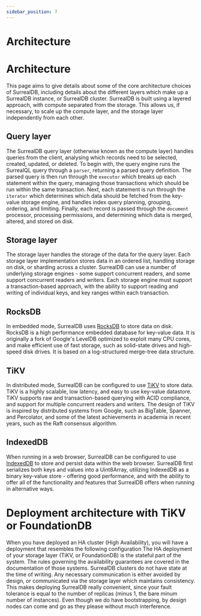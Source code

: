 ```yaml
---
sidebar_position: 7
---
```


# Architecture

# Architecture

This page aims to give details about some of the core architecture choices of SurrealDB, including details about the different layers which make up a SurrealDB instance, or SurrealDB cluster. SurrealDB is built using a layered approach, with compute separated from the storage. This allows us, if necessary, to scale up the compute layer, and the storage layer independently from each other.

## Query layer
The SurrealDB query layer (otherwise known as the compute layer) handles queries from the client, analysing which records need to be selected, created, updated, or deleted. To begin with, the query engine runs the SurrealQL query through a `parser`, returning a parsed query definition. The parsed query is then run through the `executor` which breaks up each statement within the query, managing those transactions which should be run within the same transaction. Next, each statement is run through the `iterator` which determines which data should be fetched from the key-value storage engine, and handles index query planning, grouping, ordering, and limiting. Finally, each record is passed through the `document` processor, processing permissions, and determining which data is merged, altered, and stored on disk.

## Storage layer
The storage layer handles the storage of the data for the query layer. Each storage layer implementation stores data in an ordered list, handling storage on disk, or sharding across a cluster. SurrealDB can use a number of underlying storage engines - some support concurrent readers, and some support concurrent readers and writers. Each storage engine must support a transaction-based approach, with the ability to support reading and writing of individual keys, and key ranges within each transaction.

## RocksDB
In embedded mode, SurrealDB uses [RocksDB](https://rocksdb.org/) to store data on disk. RocksDB is a high performance embedded database for key-value data. It is originally a fork of Google's LevelDB optimized to exploit many CPU cores, and make efficient use of fast storage, such as solid-state drives and high-speed disk drives. It is based on a log-structured merge-tree data structure.

## TiKV
In distributed mode, SurrealDB can be configured to use [TiKV](https://tikv.org/) to store data. TiKV is a highly scalable, low latency, and easy to use key-value datastore. TiKV supports raw and transaction-based querying with ACID compliance, and support for multiple concurrent readers and writers. The design of TiKV is inspired by distributed systems from Google, such as BigTable, Spanner, and Percolator, and some of the latest achievements in academia in recent years, such as the Raft consensus algorithm.

## IndexedDB
When running in a web browser, SurrealDB can be configured to use [IndexedDB](https://web.dev/indexeddb/) to store and persist data within the web browser. SurrealDB first serializes both keys and values into a Uint8Array, utilizing IndexedDB as a binary key-value store - offering good performance, and with the ability to offer all of the functionality and features that SurrealDB offers when running in alternative ways.

# Deployment architecture with TiKV or FoundationDB
When you have deployed an HA cluster (High Availability), you will have a deployment that resembles the following configuration
<diagram goes here>
The HA deployment of your storage layer (TiKV, or FoundationDB) is the stateful part of the system.
The rules governing the availability guarantees are covered in the documentation of those systems.
SurrealDB clusters do not have state at the time of writing.
Any necessary communication is either avoided by design, or communicated via the storage layer which maintains consistency.
This makes deploying SurrealDB really convenient, since your fault tolerance is equal to the number of replicas (minus 1, the bare minum number of instances).
Even though we do have bootstrapping, by design nodes can come and go as they please without much interference.
